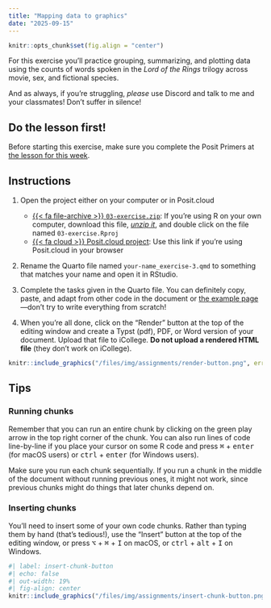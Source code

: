 ```yaml
---
title: "Mapping data to graphics"
date: "2025-09-15"
---
```


```r
knitr::opts_chunk$set(fig.align = "center")
```

For this exercise you'll practice grouping, summarizing, and plotting data using the counts of words spoken in the *Lord of the Rings* trilogy across movie, sex, and fictional species.

And as always, if you're struggling, *please* use Discord and talk to me and your classmates! Don't suffer in silence!

::: {.callout-important}
## Do the lesson first!

Before starting this exercise, make sure you complete the Posit Primers at [the lesson for this week](/lesson/03-lesson.qmd).
:::

## Instructions

1. Open the project either on your computer or in Posit.cloud

   - [{{< fa file-archive >}} `03-exercise.zip`](/projects/03-exercise.zip): If you're using R on your own computer, download this file, [*unzip it*](/resource/unzipping.qmd), and double click on the file named `03-exercise.Rproj`
   - [{{< fa cloud >}} Posit.cloud project](https://posit.cloud/spaces/679548/content/10729160): Use this link if you're using Posit.cloud in your browser

2. Rename the Quarto file named `your-name_exercise-3.qmd` to something that matches your name and open it in RStudio.

3. Complete the tasks given in the Quarto file. You can definitely copy, paste, and adapt from other code in the document or [the example page](/example/03-example.qmd)—don't try to write everything from scratch!

4. When you're all done, click on the "Render" button at the top of the editing window and create a Typst (pdf), PDF, or Word version of your document. Upload that file to iCollege. **Do not upload a rendered HTML file** (they don't work on iCollege).

```r
knitr::include_graphics("/files/img/assignments/render-button.png", error = FALSE)
```

## Tips

::: {.callout-tip}
### Running chunks

Remember that you can run an entire chunk by clicking on the green play arrow in the top right corner of the chunk. You can also run lines of code line-by-line if you place your cursor on some R code and press <kbd>⌘</kbd> + <kbd>enter</kbd> (for macOS users) or <kbd>ctrl</kbd> + <kbd>enter</kbd> (for Windows users).

Make sure you run each chunk sequentially. If you run a chunk in the middle of the document without running previous ones, it might not work, since previous chunks might do things that later chunks depend on.
:::

::: {.callout-tip}
### Inserting chunks

You'll need to insert some of your own code chunks. Rather than typing them by hand (that's tedious!), use the "Insert" button at the top of the editing window, or press  <kbd>⌥</kbd> + <kbd>⌘</kbd> + <kbd>I</kbd> on macOS, or <kbd>ctrl</kbd> + <kbd>alt</kbd> + <kbd>I</kbd> on Windows.

```r
#| label: insert-chunk-button
#| echo: false
#| out-width: 19%
#| fig-align: center
knitr::include_graphics("/files/img/assignments/insert-chunk-button.png", error = FALSE)
```

:::
